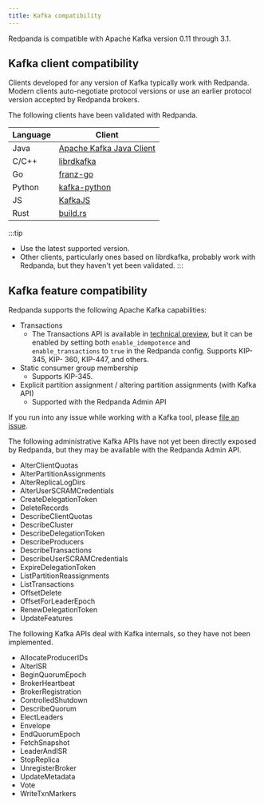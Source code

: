 ```yaml
---
title: Kafka compatibility
---
```


Redpanda is compatible with Apache Kafka version 0.11 through 3.1.  

## Kafka client compatibility

Clients developed for any version of Kafka typically work with Redpanda. Modern clients auto-negotiate protocol versions or use an earlier protocol version accepted by Redpanda brokers.

The following clients have been validated with Redpanda.

| Language | Client | 
| -------- | ------ | 
| Java | [Apache Kafka Java Client](https://github.com/apache/kafka) | 
| C/C++ | [librdkafka](https://github.com/edenhill/librdkafka) | 
| Go | [franz-go](https://github.com/twmb/franz-go) | 
| Python | [kafka-python](https://pypi.org/project/kafka-python) |
| JS | [KafkaJS](https://kafka.js.org) | 
| Rust | [build.rs](https://github.com/kafka-rust/kafka-rust) | 

:::tip
* Use the latest supported version.
* Other clients, particularly ones based on librdkafka, probably work with Redpanda, but they haven't yet been validated.
:::

## Kafka feature compatibility 

Redpanda supports the following Apache Kafka capabilities:

* Transactions
    * The Transactions API is available in [technical preview](/docs/core/introduction/tech-preview), but it can be enabled by setting both `enable_idempotence` and `enable_transactions` to `true` in the Redpanda config. Supports KIP-345, KIP- 360, KIP-447, and others.
* Static consumer group membership
  *  Supports KIP-345.
* Explicit partition assignment / altering partition assignments (with Kafka API)
    * Supported with the Redpanda Admin API
  
If you run into any issue while working with a Kafka tool, please [file an issue](https://github.com/redpanda-data/redpanda/issues/new).

The following administrative Kafka APIs have not yet been directly exposed by Redpanda, but they may be available with the Redpanda Admin API. 

* AlterClientQuotas
* AlterPartitionAssignments
* AlterReplicaLogDirs
* AlterUserSCRAMCredentials
* CreateDelegationToken
* DeleteRecords
* DescribeClientQuotas
* DescribeCluster
* DescribeDelegationToken
* DescribeProducers
* DescribeTransactions
* DescribeUserSCRAMCredentials
* ExpireDelegationToken
* ListPartitionReassignments
* ListTransactions
* OffsetDelete
* OffsetForLeaderEpoch
* RenewDelegationToken
* UpdateFeatures

The following Kafka APIs deal with Kafka internals, so they have not been implemented.

* AllocateProducerIDs
* AlterISR
* BeginQuorumEpoch
* BrokerHeartbeat
* BrokerRegistration
* ControlledShutdown
* DescribeQuorum
* ElectLeaders
* Envelope
* EndQuorumEpoch
* FetchSnapshot
* LeaderAndISR
* StopReplica
* UnregisterBroker
* UpdateMetadata
* Vote
* WriteTxnMarkers